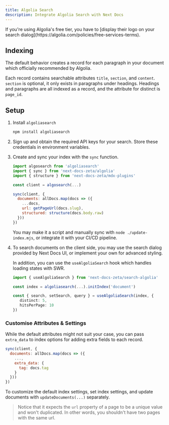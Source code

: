 ```yaml
---
title: Algolia Search
description: Integrate Algolia Search with Next Docs
---
```


<Callout title="Notice">
  If you're using Algolia's free tier, you have to [display their logo on your
  search dialog](https://algolia.com/policies/free-services-terms).
</Callout>

## Indexing

The default behavior creates a record for each paragraph in your document which
officially recommended by Algolia.

Each record contains searchable attributes `title`, `section`, and `content`.
`section` is optional, it only exists in paragraphs under headings. Headings and
paragraphs are all indexed as a record, and the attribute for distinct is
`page_id`.

## Setup

1. Install `algoliasearch`

   ```bash
   npm install algoliasearch
   ```

2. Sign up and obtain the required API keys for your search. Store these
   credentials in environment variables.

3. Create and sync your index with the `sync` function.

   ```js
   import algosearch from 'algoliasearch'
   import { sync } from 'next-docs-zeta/algolia'
   import { structure } from 'next-docs-zeta/mdx-plugins'

   const client = algosearch(...)

   sync(client, {
     documents: allDocs.map(docs => ({
       ...docs,
       url: getPageUrl(docs.slug),
       structured: structure(docs.body.raw)
     }))
   })
   ```

   You may make it a script and manually sync with `node ./update-index.mjs`, or
   integrate it with your CI/CD pipeline.

4. To search documents on the client side, you may use the search dialog
   provided by Next Docs UI, or implement your own for advanced styling.

   In addition, you can use the `useAlgoliaSearch` hook which handles loading
   states with SWR.

   ```ts
   import { useAlgoliaSearch } from 'next-docs-zeta/search-algolia'

   const index = algoliasearch(...).initIndex('document')

   const { search, setSearch, query } = useAlgoliaSearch(index, {
      distinct: 5,
      hitsPerPage: 10
   })
   ```

### Customise Attributes & Settings

While the default attributes might not suit your case, you can pass `extra_data`
to index options for adding extra fields to each record.

```js
sync(client, {
  documents: allDocs.map(docs => ({
    ...,
    extra_data: {
      tag: docs.tag
    }
  }))
})
```

To customize the default index settings, set index settings, and update
documents with `updateDocuments(...)` separately.

> Notice that it expects the `url` property of a page to be a unique value and
> won't duplicated. In other words, you shouldn't have two pages with the same
> url.
